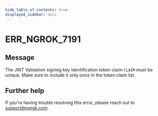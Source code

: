 ```yaml
---
hide_table_of_contents: true
displayed_sidebar: docs
---
```



# ERR_NGROK_7191

## Message

The JWT Validation signing key identification token claim `CLAIM` must be unique. Make sure to include it only once in the token claim list.

<ErrorDetails error="err_ngrok_7191" />

## Further help

If you're having trouble resolving this error, please reach out to [support@ngrok.com](mailto:support@ngrok.com?subject=Help%20with%20ERR_NGROK_7191).

